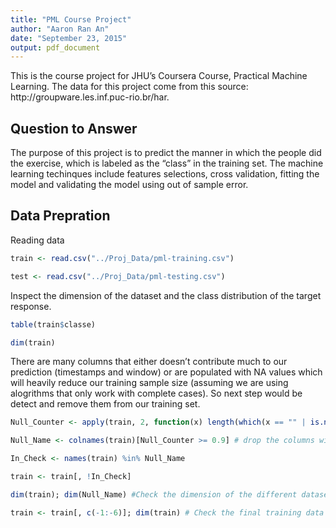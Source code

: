 ```yaml
---
title: "PML Course Project"
author: "Aaron Ran An"
date: "September 23, 2015"
output: pdf_document
---
```


This is the course project for JHU's Coursera Course, Practical Machine Learning. The data for this project come from this source: http://groupware.les.inf.puc-rio.br/har.

## Question to Answer

The purpose of this project is to predict the manner in which the people did the exercise, which is labeled as the "class" in the training set. The machine learning techinques include features selections, cross validation, fitting the model and validating the model using out of sample error. 

## Data Prepration

Reading data

```r

train <- read.csv("../Proj_Data/pml-training.csv")

test <- read.csv("../Proj_Data/pml-testing.csv")


```

Inspect the dimension of the dataset and the class distribution of the target response.

```r

table(train$classe)

dim(train)

```

There are many columns that either doesn't contribute much to our prediction (timestamps and window) or are populated with NA values which will heavily reduce our training sample size (assuming we are using alogrithms that only work with complete cases). So next step would be detect and remove them from our training set. 

```r

Null_Counter <- apply(train, 2, function(x) length(which(x == "" | is.na(x)))/length(x))

Null_Name <- colnames(train)[Null_Counter >= 0.9] # drop the columns with more than 90% null. Nulls appear as "" or NA

In_Check <- names(train) %in% Null_Name

train <- train[, !In_Check]

dim(train); dim(Null_Name) #Check the dimension of the different dataset to see if we dropped the right column

train <- train[, c(-1:-6)]; dim(train) # Check the final training data set.

```





